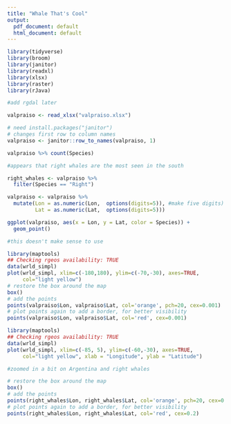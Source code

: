 ```yaml
---
title: "Whale That's Cool"
output:
  pdf_document: default
  html_document: default
---
```


```r
library(tidyverse)
library(broom)
library(janitor)
library(readxl)
library(xlsx)
library(raster)
library(rJava)

#add rgdal later
```



```r
valpraiso <- read_xlsx("valpraiso.xlsx")

# need install.packages("janitor")
# changes first row to column names
valpraiso <- janitor::row_to_names(valpraiso, 1) 
```

```r
valpraiso %>% count(Species)

#appears that right whales are the most seen in the south

right_whales <- valpraiso %>%
  filter(Species == "Right")
```

```r
valpraiso <- valpraiso %>% 
  mutate(Lon = as.numeric(Lon,  options(digits=5)), #make five digits)
         Lat = as.numeric(Lat,  options(digits=5))) 
```


```r
ggplot(valpraiso, aes(x = Lon, y = Lat, color = Species)) +
  geom_point()

#this doesn't make sense to use
```

```r
library(maptools)
## Checking rgeos availability: TRUE
data(wrld_simpl)
plot(wrld_simpl, xlim=c(-180,180), ylim=c(-70,-30), axes=TRUE, 
     col="light yellow")
# restore the box around the map
box()
# add the points
points(valpraiso$Lon, valpraiso$Lat, col='orange', pch=20, cex=0.001)
# plot points again to add a border, for better visibility
points(valpraiso$Lon, valpraiso$Lat, col='red', cex=0.001)
```


```r
library(maptools)
## Checking rgeos availability: TRUE
data(wrld_simpl)
plot(wrld_simpl, xlim=c(-85, 5), ylim=c(-60,-30), axes=TRUE, 
     col="light yellow", xlab = "Longitude", ylab = "Latitude")

#zoomed in a bit on Argentina and right whales

# restore the box around the map
box()
# add the points
points(right_whales$Lon, right_whales$Lat, col='orange', pch=20, cex=0.2)
# plot points again to add a border, for better visibility
points(right_whales$Lon, right_whales$Lat, col='red', cex=0.2)
```


